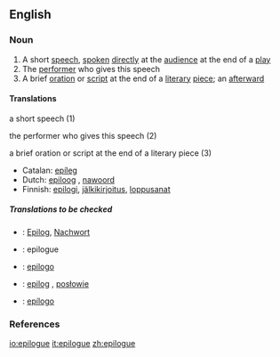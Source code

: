 ==English==

===Noun===
{{en-noun}}

# A short [[speech]], [[spoken]] [[directly]] at the [[audience]] at the end of a [[play]]
# The [[performer]] who gives this speech
# A brief [[oration]] or [[script]] at the end of a [[literary]] [[piece]]; an [[afterward]]

====Translations====
;a short speech (1)
{{top}}
{{mid}}
{{bottom}}

;the performer who gives this speech (2)
{{top}}
{{mid}}
{{bottom}}

;a brief oration or script at the end of a literary piece (3)
{{top}}
*Catalan: [[epíleg]] {{m}}
*Dutch: [[epiloog]] {{n}}, [[nawoord]] {{n}}
*Finnish: [[epilogi]], [[jälkikirjoitus]], [[loppusanat]]
{{mid}}
{{bottom}}

=====Translations to be checked=====
{{checktrans}}

*{{ttbc|German}}: [[Epilog]], [[Nachwort]]
*{{ttbc|French}}: epilogue
*{{ttbc|Interlingua}}: [[epilogo]]
*{{ttbc|Polish}}: [[epilog]] {{m}}, [[posłowie]] {{n}}
*{{ttbc|Spanish}}: [[epílogo]] {{m}}

===References===
{{R:Century 1911}}
{{R:Webster 1913}}

[[io:epilogue]]
[[it:epilogue]]
[[zh:epilogue]]